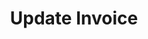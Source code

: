 ---
title: Update Invoice
description: Update an existing invoice.
openapi: patch /v1/invoices/{uuid}/edit
---